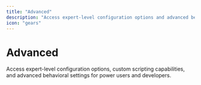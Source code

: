```yaml
---
title: "Advanced"
description: "Access expert-level configuration options and advanced behavioral settings"
icon: "gears"
---
```


# Advanced

Access expert-level configuration options, custom scripting capabilities, and advanced behavioral settings for power users and developers. 